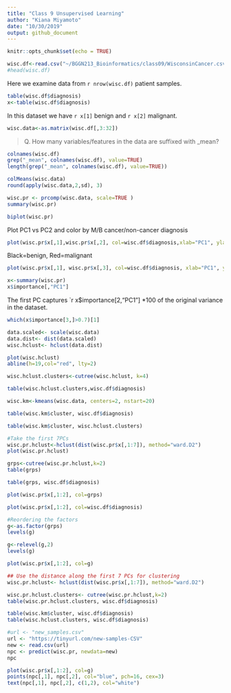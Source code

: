 ```yaml
---
title: "Class 9 Unsupervised Learning"
author: "Kiana Miyamoto"
date: "10/30/2019"
output: github_document
---
```


```r
knitr::opts_chunk$set(echo = TRUE)
```
```r
wisc.df<-read.csv("~/BGGN213_Bioinformatics/class09/WisconsinCancer.csv")
#head(wisc.df)
```

Here we examine data from `r nrow(wisc.df)` patient samples.

```r
table(wisc.df$diagnosis)
x<-table(wisc.df$diagnosis)
```

In this dataset we have `r x[1]` benign and `r x[2]` malignant.

```r
wisc.data<-as.matrix(wisc.df[,3:32])
```

> Q. How many variables/features in the data are suffixed with _mean?

```r
colnames(wisc.df)
grep("_mean", colnames(wisc.df), value=TRUE)
length(grep("_mean", colnames(wisc.df), value=TRUE))
```

```r
colMeans(wisc.data)
round(apply(wisc.data,2,sd), 3)
```

```r
wisc.pr <- prcomp(wisc.data, scale=TRUE )
summary(wisc.pr)
```

```r
biplot(wisc.pr)
```
Plot PC1 vs PC2 and color by M/B cancer/non-cancer diagnosis
```r
plot(wisc.pr$x[,1],wisc.pr$x[,2], col=wisc.df$diagnosis,xlab="PC1", ylab="PC2" )
```
Black=benign, Red=malignant

```r
plot(wisc.pr$x[,1], wisc.pr$x[,3], col=wisc.df$diagnosis, xlab="PC1", ylab="PC3")
```

```r
x<-summary(wisc.pr)
x$importance[,"PC1"]
```
The first PC captures `r x$importance[2,"PC1"] *100 of the original variance in the dataset.

```r
which(x$importance[3,]>0.7)[1]
```


```r
data.scaled<- scale(wisc.data)
data.dist<- dist(data.scaled)
wisc.hclust<- hclust(data.dist)
```

```r
plot(wisc.hclust)
abline(h=19,col="red", lty=2)
```

```r
wisc.hclust.clusters<-cutree(wisc.hclust, k=4)
```

```r
table(wisc.hclust.clusters,wisc.df$diagnosis)
```

```r
wisc.km<-kmeans(wisc.data, centers=2, nstart=20)
```

```r
table(wisc.km$cluster, wisc.df$diagnosis)
```

```r
table(wisc.km$cluster, wisc.hclust.clusters)
```

```r
#Take the first 7PCs
wisc.pr.hclust<-hclust(dist(wisc.pr$x[,1:7]), method="ward.D2")
plot(wisc.pr.hclust)
```

```r
grps<-cutree(wisc.pr.hclust,k=2)
table(grps)
```

```r
table(grps, wisc.df$diagnosis)
```

```r
plot(wisc.pr$x[,1:2], col=grps)
```

```r
plot(wisc.pr$x[,1:2], col=wisc.df$diagnosis)
```

```r
#Reordering the factors
g<-as.factor(grps)
levels(g)
```
```r
g<-relevel(g,2)
levels(g)
```

```r
plot(wisc.pr$x[,1:2], col=g)
```

```r
## Use the distance along the first 7 PCs for clustering
wisc.pr.hclust<- hclust(dist(wisc.pr$x[,1:7]), method="ward.D2")
```

```r
wisc.pr.hclust.clusters<- cutree(wisc.pr.hclust,k=2)
table(wisc.pr.hclust.clusters, wisc.df$diagnosis)
```

```r
table(wisc.km$cluster, wisc.df$diagnosis)
table(wisc.hclust.clusters, wisc.df$diagnosis)
```

```r
#url <- "new_samples.csv"
url <- "https://tinyurl.com/new-samples-CSV"
new <- read.csv(url)
npc <- predict(wisc.pr, newdata=new)
npc
```

```r
plot(wisc.pr$x[,1:2], col=g)
points(npc[,1], npc[,2], col="blue", pch=16, cex=3)
text(npc[,1], npc[,2], c(1,2), col="white")
```

